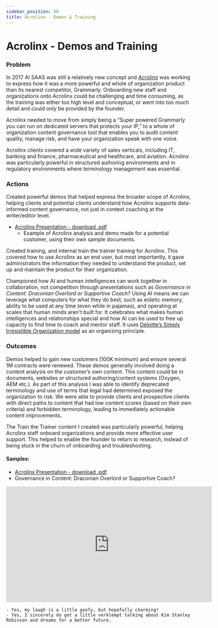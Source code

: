 ```yaml
---
sidebar_position: 50
title: Acrolinx - Demos & Training
---
```


# Acrolinx - Demos and Training

### Problem
In 2017 AI SAAS was still a relatively new concept and [Acrolinx](https://www.acrolinx.com/) was working to express how it was a more powerful and whole of organization product than its nearest competitor, Grammarly. Onboarding new staff and organizations onto Acrolinx could be challenging and time consuming, as the training was either too high level and conceptual, or went into too much detail and could only be provided by the founder.

Acrolinx needed to move from simply being a “Super powered Grammarly you can run on dedicated servers that protects your IP,” to a whole of organization content governance tool that enables you to audit content quality, manage risk, and have your organization speak with one voice. 

Acrolinx clients covered a wide variety of sales verticals, including IT, banking and finance, pharmaceutical and healthcare, and aviation.  Acrolinx was particularly powerful in structured authoring environments and in regulatory environments where terminology management was essential.

### Actions
Created powerful demos that helped express the broader scope of Acrolinx, helping clients and potential clients understand how Acrolinx supports data-informed content governance, not just in context coaching at the writer/editor level. 
*	<a href="/downloads/acrolinx_ppt.pdf" download>Acrolinx Presentation - download .pdf</a>
    * Example of Acrolinx analysis and demo made for a potential customer, using their own sample documents.

Created training, and internal train the trainer training for Acrolinx. This covered how to use Acrolinx as an end user, but most importantly, it gave administrators the information they needed to understand the product, set up and maintain the product for their organization.

Championed how AI and human intelligences can work together in collaboration, not competition through presentations such as *Governance in Content: Draconian Overlord or Supportive Coach?* Using AI means we can leverage what computers for what they do best, such as eidetic memory, ability to be used at any time (even while in pajamas), and operating at scales that human minds aren't built for. It celebrates what makes human intelligences and relationships special and how AI can be used to free up capacity to find time to coach and mentor staff. It uses [Deloitte’s Simply Irresistible Organization model](https://www2.deloitte.com/content/dam/Deloitte/at/Documents/human-capital/at-is-your-organization-simply-irresistible.pdf) as an organizing principle.

### Outcomes

Demos helped to gain new customers (100K minimum) and ensure several 1M contracts were renewed. These demos generally involved doing a content analysis on the customer’s own content. This content could be in documents, websites or structured authoring/content systems (Oxygen, AEM etc.). As part of this analysis I was able to identify deprecated terminology and use of terms that legal had determined exposed the organization to risk. We were able to provide clients and prospective clients with direct paths to content that had low content scores (based on their own criteria) and forbidden terminology, leading to immediately actionable content improvements.

The Train the Trainer content I created was particularly powerful, helping Acrolinx staff onboard organizations and provide more effective user support. This helped to enable the founder to return to research, instead of being stuck in the churn of onboarding and troubleshooting.

#### Samples:
* <a href="/downloads/acrolinx_ppt.pdf" download>Acrolinx Presentation - download .pdf</a>
* Governance in Content: Draconian Overlord or Supportive Coach?
<div style={{textAlign: 'center'}}>
<iframe width="560" height="315" src="https://www.youtube.com/embed/8h4ZdJQjTZA?si=B72ZrMN3LUGbX_0q" title="YouTube video player" frameborder="0" allow="accelerometer; autoplay; clipboard-write; encrypted-media; gyroscope; picture-in-picture; web-share" referrerpolicy="strict-origin-when-cross-origin" allowfullscreen></iframe>
</div>

    - Yes, my laugh is a little goofy, but hopefully charming!
    - Yes, I sincerely do get a little verklempt talking about Kim Stanley Robinson and dreams for a better future.


